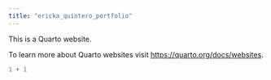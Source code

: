 ```yaml
---
title: "ericka_quintero_portfolio"
---
```


This is a Quarto website.

To learn more about Quarto websites visit <https://quarto.org/docs/websites>.

```r
1 + 1
```
